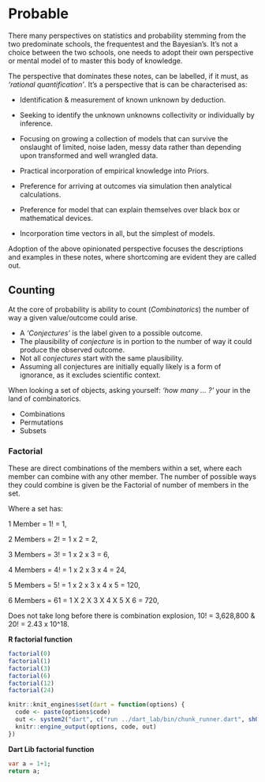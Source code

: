 # Probable {#probable}

There many perspectives on statistics and probability stemming from the two predominate schools, the frequentest and
the Bayesian's. It's not a choice between the two schools, one needs to adopt their own perspective or mental model of
to master this body of knowledge.

The perspective that dominates these notes, can be labelled, if it must, as _'rational quantification'_. It's
a perspective that is can be characterised as:

- Identification & measurement of known unknown by deduction.

- Seeking to identify the unknown unknowns collectivity or individually by inference.

- Focusing on growing a collection of models that can survive the onslaught of limited, noise laden, messy data rather
than depending upon transformed and well wrangled data.

- Practical incorporation of empirical knowledge into Priors.

- Preference for arriving at outcomes via simulation then analytical calculations.

- Preference for model that can explain themselves over black box or mathematical devices.

- Incorporation time vectors in all, but the simplest of models.

Adoption of the above opinionated perspective focuses the descriptions and examples in these notes, where shortcoming are evident
they are called out.

## Counting

At the core of probability is ability to count (_Combinatorics_) the number of way a given value/outcome could arise.

- A _'Conjectures'_ is the label given to a possible outcome.
- The plausibility of _conjecture_ is in portion to the number of way it could produce the observed outcome.
- Not all _conjectures_ start with the same plausibility.
- Assuming all conjectures are initially equally likely is a form of ignorance, as it excludes scientific context.

When looking a set of objects, asking yourself: _'how many ... ?'_ your in the land of combinatorics.

- Combinations
- Permutations
- Subsets

### Factorial

These are direct combinations of the members within a set, where each member can combine with any other member. The
number of possible ways they could combine is given be the Factorial of number of members in the set.

Where a set has:

1 Member  = 1! = 1,

2 Members = 2! = 1 x 2 = 2,

3 Members = 3! = 1 x 2 x 3 = 6,

4 Members = 4! = 1 x 2 x 3 x 4 = 24,

5 Members = 5! = 1 x 2 x 3 x 4 x 5 = 120,

6 Members = 61 = 1 X 2 X 3 X 4 X 5 X 6 = 720,

Does not take long before there is combination explosion, 10! = 3,628,800 & 20! = 2.43 x 10^18.

**R factorial function**
```r
factorial(0)
factorial(1)
factorial(3)
factorial(6)
factorial(12)
factorial(24)
```

```r

knitr::knit_engines$set(dart = function(options) { 
  code <- paste(options$code)
  out <- system2("dart", c("run ../dart_lab/bin/chunk_runner.dart", shQuote(code)), stdout = TRUE, wait = TRUE)
  knitr::engine_output(options, code, out)
})


```

**Dart Lib factorial function**
```dart
var a = 1+1;
return a;
```                                 


